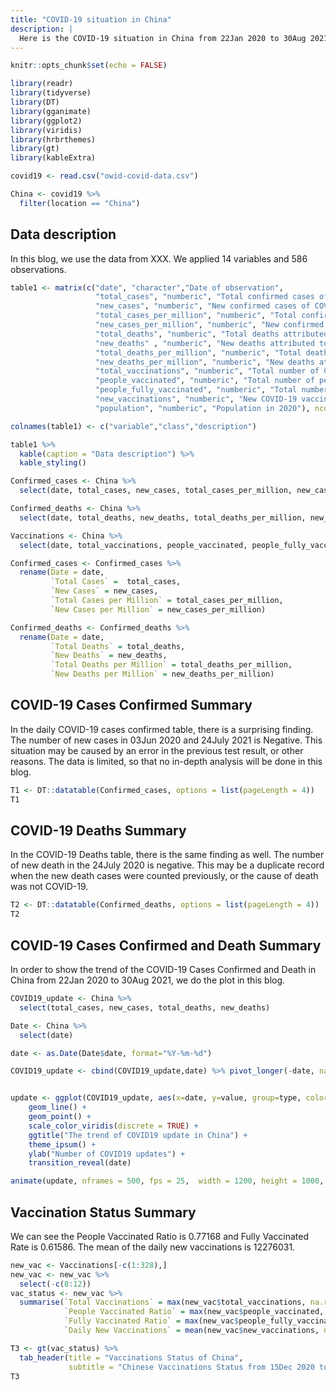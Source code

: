 ```yaml
---
title: "COVID-19 situation in China"
description: |
  Here is the COVID-19 situation in China from 22Jan 2020 to 30Aug 2021.
---
```


```r
knitr::opts_chunk$set(echo = FALSE)
```

```r
library(readr)
library(tidyverse)
library(DT)
library(gganimate)
library(ggplot2)
library(viridis)
library(hrbrthemes)
library(gt)
library(kableExtra)
```

```r
covid19 <- read.csv("owid-covid-data.csv") 

China <- covid19 %>% 
  filter(location == "China")
```

## Data description
In this blog, we use the data from XXX. We applied 14 variables and 586 observations.

```r
table1 <- matrix(c("date", "character","Date of observation", 
                   "total_cases", "numberic", "Total confirmed cases of COVID-19",
                   "new_cases", "numberic", "New confirmed cases of COVID-19", 
                   "total_cases_per_million", "numberic", "Total confirmed cases of COVID-19 per 1,000,000 people",
                   "new_cases_per_million", "numberic", "New confirmed cases of COVID-19 per 1,000,000 people", 
                   "total_deaths", "numberic", "Total deaths attributed to COVID-19",
                   "new_deaths" , "numberic", "New deaths attributed to COVID-19",
                   "total_deaths_per_million", "numberic", "Total deaths attributed to COVID-19 per 1,000,000 people",
                   "new_deaths_per_million", "numberic", "New deaths attributed to COVID-19 per 1,000,000 people",
                   "total_vaccinations", "numberic", "Total number of COVID-19 vaccination doses administered",
                   "people_vaccinated", "numberic", "Total number of people who received at least one vaccine dose", 
                   "people_fully_vaccinated", "numberic", "Total number of people who received all doses prescribed by the vaccination protocol", 
                   "new_vaccinations", "numberic", "New COVID-19 vaccination doses administered (only calculated for consecutive days)",
                   "population", "numberic", "Population in 2020"), ncol=3, byrow=TRUE)

colnames(table1) <- c("variable","class","description")

table1 %>%
  kable(caption = "Data description") %>%
  kable_styling()
```

```r
Confirmed_cases <- China %>% 
  select(date, total_cases, new_cases, total_cases_per_million, new_cases_per_million)

Confirmed_deaths <- China %>% 
  select(date, total_deaths, new_deaths, total_deaths_per_million, new_deaths_per_million)

Vaccinations <- China %>% 
  select(date, total_vaccinations, people_vaccinated, people_fully_vaccinated, total_boosters, new_vaccinations, new_vaccinations_smoothed, total_vaccinations_per_hundred, people_vaccinated_per_hundred, people_fully_vaccinated_per_hundred, total_boosters_per_hundred, new_vaccinations_smoothed_per_million, population)
```

```r
Confirmed_cases <- Confirmed_cases %>% 
  rename(Date = date,
         `Total Cases` =  total_cases, 
         `New Cases` = new_cases, 
         `Total Cases per Million` = total_cases_per_million, 
         `New Cases per Million` = new_cases_per_million)
```

```r
Confirmed_deaths <- Confirmed_deaths %>% 
  rename(Date = date,
         `Total Deaths` = total_deaths, 
         `New Deaths` = new_deaths, 
         `Total Deaths per Million` = total_deaths_per_million, 
         `New Deaths per Million` = new_deaths_per_million)
```

##  COVID-19 Cases Confirmed Summary
In the daily COVID-19 cases confirmed table, there is a surprising finding. The number of new cases in 03Jun 2020 and 24July 2021 is Negative. This situation may be caused by an error in the previous test result, or other reasons. The data is limited, so that no in-depth analysis will be done in this blog.
 
```r
T1 <- DT::datatable(Confirmed_cases, options = list(pageLength = 4))
T1
```

##  COVID-19 Deaths Summary
In the COVID-19 Deaths table, there is the same finding as well. The number of new death in the 24July 2020 is negative. This may be a duplicate record when the new death cases were counted previously, or the cause of death was not COVID-19.


```r
T2 <- DT::datatable(Confirmed_deaths, options = list(pageLength = 4))
T2
```

##  COVID-19 Cases Confirmed and Death Summary
In order to show the trend of the COVID-19 Cases Confirmed and Death in China from 22Jan 2020 to 30Aug 2021, we do the plot in this blog.
```r
COVID19_update <- China %>% 
  select(total_cases, new_cases, total_deaths, new_deaths)

Date <- China %>% 
  select(date)

date <- as.Date(Date$date, format="%Y-%m-%d")

COVID19_update <- cbind(COVID19_update,date) %>% pivot_longer(-date, names_to = "type") 


update <- ggplot(COVID19_update, aes(x=date, y=value, group=type, color=type)) +
    geom_line() +
    geom_point() +
    scale_color_viridis(discrete = TRUE) +
    ggtitle("The trend of COVID19 update in China") +
    theme_ipsum() +
    ylab("Number of COVID19 updates") +
    transition_reveal(date)

animate(update, nframes = 500, fps = 25,  width = 1200, height = 1000, renderer = gifski_renderer("updates.gif"))
```


##  Vaccination Status Summary
We can see the People Vaccinated Ratio is 0.77168 and Fully Vaccinated Rate is 0.61586. The mean of the daily new vaccinations is 12276031.

```r
new_vac <- Vaccinations[-c(1:328),]
new_vac <- new_vac %>% 
  select(-c(8:12))
vac_status <- new_vac %>% 
  summarise(`Total Vaccinations` = max(new_vac$total_vaccinations, na.rm = T),
            `People Vaccinated Ratio` = max(new_vac$people_vaccinated, na.rm = T) / mean(new_vac$population, na.rm = T),
            `Fully Vaccinated Ratio` = max(new_vac$people_fully_vaccinated, na.rm = T) / mean(new_vac$population, na.rm = T),
            `Daily New Vaccinations` = mean(new_vac$new_vaccinations, na.rm = T)) 

T3 <- gt(vac_status) %>% 
  tab_header(title = "Vaccinations Status of China",
             subtitle = "Chinese Vaccinations Status from 15Dec 2020 to 30Aug 2021")
T3
```













